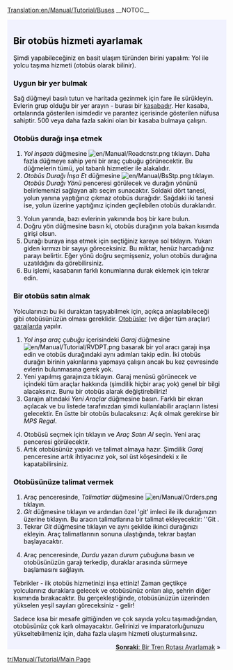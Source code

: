 [[Translation:en/Manual/Tutorial/Buses]]
__NOTOC__
{{en/Tabs|5|2
|tr/Manual/Tutorial/Main Page|1. Başlangıç<!--
-->|tr/Manual/Tutorial/Otobüsler|2. Otobüsler<!--
-->|tr/Manual/Tutorial/Trenler|3. Trenler<!--
-->|tr/Manual/Tutorial/Uçaklar|4. Uçaklar<!--
-->|tr/Manual/Tutorial/Sonuç|5. Sonuç}}
<div style="padding:.5em 1em 1em 1em; border-top:none; background-color:#f1f2fe; color:#000;">
{{tr/Manual/Tutorial/Öğretici}}
==Bir otobüs hizmeti ayarlamak==
Şimdi yapabileceğiniz en basit ulaşım türünden birini yapalım: Yol ile yolcu taşıma hizmeti (otobüs olarak bilinir).
===Uygun bir yer bulmak===
Sağ düğmeyi basılı tutun ve haritada gezinmek için fare ile sürükleyin. Evlerin grup olduğu bir yer arayın - burası bir [[tr/Manual/Kasaba|kasaba]]dır. Her kasaba, ortalarında gösterilen isimdedir ve parantez içerisinde gösterilen nüfusa sahiptir. 500 veya daha fazla sakini olan bir kasaba bulmaya çalışın.
{{en/Phototable|[[File:en/Manual/Tutorial bus 1.png|400px|Bir kasaba]]|Bir kasaba|none}}

===Otobüs durağı inşa etmek===
#''Yol inşaatı'' düğmesine [[File:en/Manual/Roadcnstr.png]] tıklayın. Daha fazla düğmeye sahip yeni bir araç çubuğu görünecektir. Bu düğmelerin tümü, yol tabanlı hizmetler ile alakalıdır.
#''Otobüs Durağı İnşa Et'' düğmesine [[File:en/Manual/BsStp.png]] tıklayın. ''Otobüs Durağı Yönü'' penceresi görülecek ve durağın yönünü belirlemenizi sağlayan altı seçim sunacaktır. Soldaki dört tanesi, yolun yanına yaptığınız çıkmaz otobüs durağıdır. Sağdaki iki tanesi ise, yolun üzerine yaptığınız içinden geçilebilen otobüs duraklarıdır.
{{en/Phototable|[[File:en/Manual/Tutorial bus 2.png]]|Yön ve konum seçmek.|none|6=:}}
<ol start="3">
<li>Yolun yanında, bazı evlerinin yakınında boş bir kare bulun.
<li>Doğru yön düğmesine basın ki, otobüs durağının yola bakan kısımda girişi olsun.
<li>Durağı buraya inşa etmek için seçtiğiniz kareye sol tıklayın. Yukarı giden kırmızı bir sayıyı göreceksiniz. Bu miktar, henüz harcadığınız parayı belirtir. Eğer yönü doğru seçmişseniz, yolun otobüs durağına uzatıldığını da görebilirsiniz.
<li>Bu işlemi, kasabanın farklı konumlarına durak eklemek için tekrar edin.
</ol>
{{en/Phototable|[[File:en/Manual/Tutorial bus 4.png|400px]]|İki otobüs durağı inşa ettikten sonra.|none|6=:}}

===Bir otobüs satın almak===
Yolcularınızı bu iki duraktan taşıyabilmek için, açıkça anlaşılabileceği gibi otobüsünüzün olması gereklidir. [[tr/Otobüsler|Otobüsler]] (ve diğer tüm araçlar) [[tr/Garajlar|garajlar]]da yapılır.
#''Yol inşa araç çubuğu'' içerisindeki ''Garaj'' düğmesine [[File:en/Manual/Tutorial/RVDPT.png]] basarak bir yol aracı garajı inşa edin ve otobüs durağındaki aynı adımları takip edin. İki otobüs durağın birinin yakınlarına yapmaya çalışın ancak bu kez çevresinde evlerin bulunmasına gerek yok.
#Yeni yapılmış garajınıza tıklayın. Garaj menüsü görünecek ve içindeki tüm araçlar hakkında (şimdilik hiçbir araç yok) genel bir bilgi alacaksınız. Bunu bir otobüs alarak değiştirebiliriz!
#Garajın altındaki ''Yeni Araçlar'' düğmesine basın. Farklı bir ekran açılacak ve bu listede tarafınızdan şimdi kullanılabilir araçların listesi gelecektir. En üstte bir otobüs bulacaksınız: Açık olmak gerekirse bir ''MPS Regal''.
{{en/Phototable|[[File:en/Manual/Tutorial bus 5.png]]|Garajın içi...|none|6=:}}
<ol start="4">
<li>Otobüsü seçmek için tıklayın ve ''Araç Satın Al'' seçin. Yeni araç penceresi görülecektir.
<li>Artık otobüsünüz yapıldı ve talimat almaya hazır. Şimdilik ''Garaj'' penceresine artık ihtiyacınız yok, sol üst köşesindeki x ile kapatabilirsiniz.
</ol>

===Otobüsünüze talimat vermek===
#Araç penceresinde, ''Talimatlar'' düğmesine [[File:en/Manual/Orders.png]] tıklayın.
#''Git'' düğmesine tıklayın ve ardından özel 'git' imleci ile ilk durağınızın üzerine tıklayın. Bu aracın talimatlarına bir talimat ekleyecektir: ''Git <durak adı>. 
#Tekrar ''Git'' düğmesine tıklayın ve aynı şekilde ikinci durağınızı ekleyin. Araç talimatlarının sonuna ulaştığında, tekrar baştan başlayacaktır.
{{en/Phototable|[[File:en/Manual/Tutorial bus 6.png]]|Talimat verme.|none|6=:}}
<ol start="4">
<li>Araç penceresinde, ''Durdu'' yazan ''durum çubuğu''na basın ve otobüsünüzün garajı terkedip, duraklar arasında sürmeye başlamasını sağlayın.
</ol>
{{en/Phototable|[[File:en/Manual/Tutorial bus 7.png]]|İlk otobüsünüz durağa ulaşmak üzere.|none|6=:}}
Tebrikler - ilk otobüs hizmetinizi inşa ettiniz! Zaman geçtikçe yolcularınız duraklara gelecek ve otobüsünüz onları alıp, şehrin diğer kısmında bırakacaktır. Bu gerçekleştiğinde, otobüsünüzün üzerinden yükselen yeşil sayıları göreceksiniz - gelir!

Sadece kısa bir mesafe gittiğinden ve çok sayıda yolcu taşımadığından, otobüsünüz çok karlı olmayacaktır. Gelirinizi ve imparatorluğunuzu yükseltebilmeniz için, daha fazla ulaşım hizmeti oluşturmalısınız.


<span style="float: right">[[tr/Manual/Tutorial/Trenler|'''Sonraki''': Bir Tren Rotası Ayarlamak]] &raquo;</span>
</div>
[[tr/Manual/Tutorial/Main Page]]